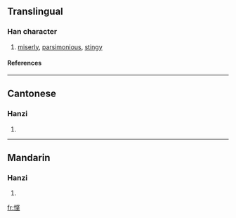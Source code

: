 {{see|慳}}

==Translingual==
===Han character===
{{Han char|rn=61|rad=心|as=07|sn=10|four=|canj=心中水土 (PLEG)}}
# [[miserly]], [[parsimonious]], [[stingy]]
====References====
{{Han ref|kx=0388.341|hdz=42303.120|uh=60AD|ud=24749}}
----
==Cantonese==
===Hanzi===
{{yue-hanzi|jyut=|y=han1}}
# {{defn|Cantonese}}
----
==Mandarin==
===Hanzi===
{{cmn-hanzi|tra=慳|pin=[[qiān]] ([[qian1]])|wg=ch'ien<sup>1</sup>}}
# {{defn|Mandarin}}

[[fr:悭]]